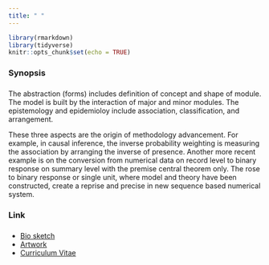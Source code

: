 ```yaml
---
title: " "
---
```


```r
library(rmarkdown)
library(tidyverse)
knitr::opts_chunk$set(echo = TRUE)
```

###
###
###
### Synopsis
###
###

The abstraction (forms) includes definition of concept and shape of module. The model is built by the interaction of major and minor modules. The epistemology and epidemioloy include association, classification, and arrangement.

These three aspects are the origin of methodology advancement. For example, in causal inference, the inverse probability weighting is measuring the association by arranging the inverse of presence. Another more recent example is on the conversion from numerical data on record level to binary response on summary level with the premise central theorem only. The rose to binary response or single unit, where model and theory have been constructed, create a reprise and precise in new sequence based numerical system.


###
###
### Link
###
###

  * [Bio sketch](biosketch.pdf)
  * [Artwork](http://janeyan-ap.com)
  * [Curriculum Vitae](cv.pdf)

